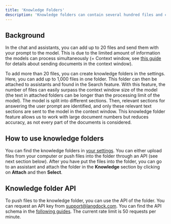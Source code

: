 ```yaml
---
title: 'Knowledge Folders'
description: 'Knowledge folders can contain several hundred files and can be attached to an assistant. Below is a guide how to use this feature and where the difference is compared to attaching files directly to the assistant.'
---
```


## Background

In the chat and assistants, you can add up to 20 files and send them with your prompt to the model. This is due to the limited amount of information the models can process simultaneously (= Context window, see [this guide](/resources/faq#context-window) for details about sending documents in the context window).

To add more than 20 files, you can create knowledge folders in the settings. Here, you can add up to 1,000 files in one folder. This folder can then be attached to assistants and found in the Search feature. With this feature, the number of files can easily surpass the context window size of the model (the text in attached folders can be longer than the processing limit of the model). The model is split into different sections. Then, relevant sections for answering the user prompt are identified, and only these relevant text sections are sent to the model in the context window. This knowledge folder feature allows us to work with large document numbers but reduces accuracy, as not every part of the documents is considered.

## How to use knowledge folders

You can find the knowledge folders in [your settings](https://app.langdock.com/settings/account/folders). You can either upload files from your computer or push files into the folder through an API (see next section below). After you have put the files into the folder, you can go to an assistant and attach the folder in the **Knowledge** section by clicking on **Attach** and then **Select**.

## Knowledge folder API

To push files to the knowledge folder, you can use the API of the folder. You can request an API key from [support@langdock.com](mailto:support@langdock.com). You can find the API schema in the [following guides](/settings/knowledge-folders/upload-a-file-to-a-knowledge-folder). The current rate limit is 50 requests per minute.